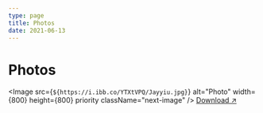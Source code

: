 ```yaml
---
type: page
title: Photos
date: 2021-06-13
---
```


# Photos


<Image
  src={`${https://i.ibb.co/YTXtVPQ/Jayyiu.jpg}`}
  alt="Photo"
  width={800}
  height={800}
  priority
  className="next-image"
/>
[Download ↗ ](https://i.ibb.co/YTXtVPQ/Jayyiu.jpg)

